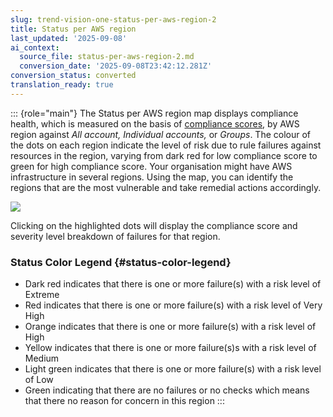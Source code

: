 ```yaml
---
slug: trend-vision-one-status-per-aws-region-2
title: Status per AWS region
last_updated: '2025-09-08'
ai_context:
  source_file: status-per-aws-region-2.md
  conversion_date: '2025-09-08T23:42:12.281Z'
conversion_status: converted
translation_ready: true
---
```


::: {role="main"}
The Status per AWS region map displays compliance health, which is measured on the basis of [compliance scores](compliance-score.mdx), by AWS region against *All account,* *Individual accounts,* or *Groups*. The colour of the dots on each region indicate the level of risk due to rule failures against resources in the region, varying from dark red for low compliance score to green for high compliance score. Your organisation might have AWS infrastructure in several regions. Using the map, you can identify the regions that are the most vulnerable and take remedial actions accordingly.

![](/images/status-per-aws-region-olv48l=0a647cb4-003c-43c3-816c-b7d77572cc16.webp)

Clicking on the highlighted dots will display the compliance score and severity level breakdown of failures for that region.

### Status Color Legend {#status-color-legend}

- Dark red indicates that there is one or more failure(s) with a risk level of Extreme
- Red indicates that there is one or more failure(s) with a risk level of Very High
- Orange indicates that there is one or more failure(s) with a risk level of High
- Yellow indicates that there is one or more failure(s)s with a risk level of Medium
- Light green indicates that there is one or more failure(s) with a risk level of Low
- Green indicating that there are no failures or no checks which means that there no reason for concern in this region
:::
